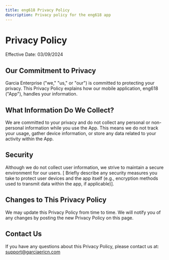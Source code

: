 ```yaml
---
title: eng618 Privacy Policy
description: Privacy policy for the eng618 app
---
```


# Privacy Policy

Effective Date: 03/09/2024

## Our Commitment to Privacy

Garcia Enterprise ("we," "us," or "our") is committed to protecting your privacy. This Privacy Policy explains how our mobile application, eng618 ("App"), handles your information.

## What Information Do We Collect?

We are committed to your privacy and do not collect any personal or non-personal information while you use the App. This means we do not track your usage, gather device information, or store any data related to your activity within the App.

## Security

Although we do not collect user information, we strive to maintain a secure environment for our users. [ Briefly describe any security measures you take to protect user devices and the app itself (e.g., encryption methods used to transmit data within the app, if applicable)].

## Changes to This Privacy Policy

We may update this Privacy Policy from time to time. We will notify you of any changes by posting the new Privacy Policy on this page.

## Contact Us

If you have any questions about this Privacy Policy, please contact us at: [support@garciaericn.com](mailto:support@garciaericn.com)
